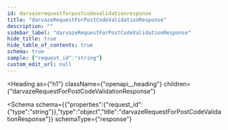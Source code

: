 ```yaml
---
id: darvazerequestforpostcodevalidationresponse
title: "darvazeRequestForPostCodeValidationResponse"
description: ""
sidebar_label: "darvazeRequestForPostCodeValidationResponse"
hide_title: true
hide_table_of_contents: true
schema: true
sample: {"request_id":"string"}
custom_edit_url: null
---
```



<Heading
  as={"h1"}
  className={"openapi__heading"}
  children={"darvazeRequestForPostCodeValidationResponse"}
>
</Heading>





<Schema
  schema={{"properties":{"request_id":{"type":"string"}},"type":"object","title":"darvazeRequestForPostCodeValidationResponse"}}
  schemaType={"response"}
>
  
</Schema>
            